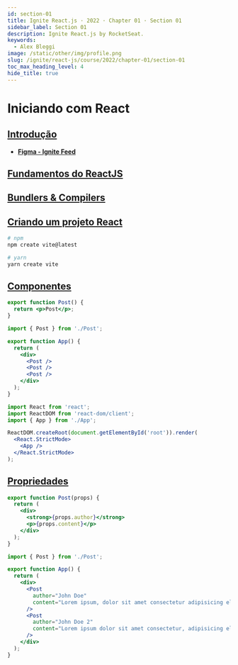 ```yaml
---
id: section-01
title: Ignite React.js · 2022 · Chapter 01 · Section 01
sidebar_label: Section 01
description: Ignite React.js by RocketSeat.
keywords:
  - Alex Bleggi
image: /static/other/img/profile.png
slug: /ignite/react-js/course/2022/chapter-01/section-01
toc_max_heading_level: 4
hide_title: true
---
```



# Iniciando com React

## [Introdução](https://app.rocketseat.com.br/node/chapter-i-6/group/iniciando-com-react/lesson/ignition-sequence-start-react-js)

- **[Figma - Ignite Feed](https://www.figma.com/file/PSGNnnpCVGqGuY3ZkUXpmN/Ignite-Feed-(Community)?node-id=0%3A1&t=ZnrFSBNIxJ2o9LAy-0)**

## [Fundamentos do ReactJS](https://app.rocketseat.com.br/node/chapter-i-6/group/iniciando-com-react/lesson/fundamentos-do-react-js)

## [Bundlers & Compilers](https://app.rocketseat.com.br/node/chapter-i-6/group/iniciando-com-react/lesson/bundlers-and-compilers)

## [Criando um projeto React](https://app.rocketseat.com.br/node/chapter-i-6/group/iniciando-com-react/lesson/criando-um-projeto-react)

```bash
# npm
npm create vite@latest

# yarn
yarn create vite
```

## [Componentes](https://app.rocketseat.com.br/node/chapter-i-6/group/iniciando-com-react/lesson/componentes-1)

```jsx {1-3} title="src/Post.jsx"
export function Post() {
  return <p>Post</p>;
}
```

```jsx {1,3-11} title="src/App.jsx"
import { Post } from './Post';

export function App() {
  return (
    <div>
      <Post />
      <Post />
      <Post />
    </div>
  );
}
```

```jsx {3} title="src/main.jsx"
import React from 'react';
import ReactDOM from 'react-dom/client';
import { App } from './App';

ReactDOM.createRoot(document.getElementById('root')).render(
  <React.StrictMode>
    <App />
  </React.StrictMode>
);
```

## [Propriedades](https://app.rocketseat.com.br/node/chapter-i-6/group/iniciando-com-react/lesson/propriedades-3)

```jsx {1,3-6} title="src/Post.jsx"
export function Post(props) {
  return (
    <div>
      <strong>{props.author}</strong>
      <p>{props.content}</p>
    </div>
  );
}
```

```jsx {6-9,10-13} title="src/App.jsx"
import { Post } from './Post';

export function App() {
  return (
    <div>
      <Post
        author="John Doe"
        content="Lorem ipsum, dolor sit amet consectetur adipisicing elit. Quis omnis totam nobis autem sequi. Alias?"
      />
      <Post
        author="John Doe 2"
        content="Lorem ipsum dolor sit amet consectetur, adipisicing elit. Accusantium dicta vero delectus quisquam aliquid aut."
      />
    </div>
  );
}
```
